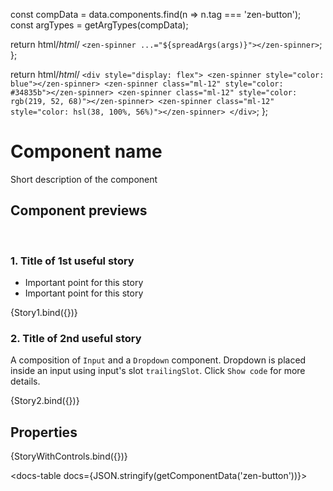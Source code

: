 
const compData = data.components.find(n => n.tag === 'zen-button');
const argTypes = getArgTypes(compData);

<Meta title="Developers/Template" component="zen-button" argTypes={argTypes} />

  return html/*html*/ ` <zen-spinner ...="${spreadArgs(args)}"></zen-spinner> `;
};

  return html/*html*/ `
    <div style="display: flex">
      <zen-spinner style="color: blue"></zen-spinner>
      <zen-spinner class="ml-12" style="color: #34835b"></zen-spinner>
      <zen-spinner class="ml-12" style="color: rgb(219, 52, 68)"></zen-spinner>
      <zen-spinner class="ml-12" style="color: hsl(38, 100%, 56%)"></zen-spinner>
    </div>
  `;
};

# Component name

Short description of the component

## Component previews

<br />

### 1. Title of 1st useful story

- Important point for this story
- Important point for this story

<Canvas>
  <Story name="button">{Story1.bind({})}</Story>
</Canvas>

### 2. Title of 2nd useful story

A composition of `Input` and a `Dropdown` component. Dropdown is placed inside an input using input's slot `trailingSlot`.
Click `Show code` for more details.

<Canvas>
  <Story name="story2">{Story2.bind({})}</Story>
</Canvas>

## Properties

<Canvas>
  <Story
    name="default"
    args={{
      ...getDefaultArgs(argTypes),
    }}
  >
    {StoryWithControls.bind({})}
  </Story>
</Canvas>

<ArgsTable story="default" />

<docs-table docs={JSON.stringify(getComponentData('zen-button'))}></docs-table>

